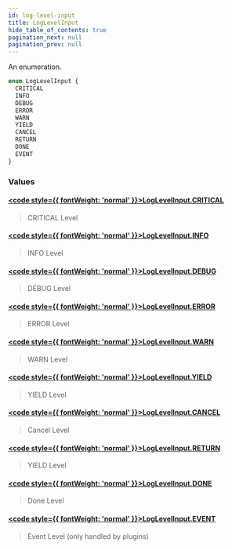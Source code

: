 ```yaml
---
id: log-level-input
title: LogLevelInput
hide_table_of_contents: true
pagination_next: null
pagination_prev: null
---
```








An enumeration.

```graphql
enum LogLevelInput {
  CRITICAL
  INFO
  DEBUG
  ERROR
  WARN
  YIELD
  CANCEL
  RETURN
  DONE
  EVENT
}
```


### Values

#### [<code style={{ fontWeight: 'normal' }}>LogLevelInput.<b>CRITICAL</b></code>](#) 
> CRITICAL Level
> 

#### [<code style={{ fontWeight: 'normal' }}>LogLevelInput.<b>INFO</b></code>](#) 
> INFO Level
> 

#### [<code style={{ fontWeight: 'normal' }}>LogLevelInput.<b>DEBUG</b></code>](#) 
> DEBUG Level
> 

#### [<code style={{ fontWeight: 'normal' }}>LogLevelInput.<b>ERROR</b></code>](#) 
> ERROR Level
> 

#### [<code style={{ fontWeight: 'normal' }}>LogLevelInput.<b>WARN</b></code>](#) 
> WARN Level
> 

#### [<code style={{ fontWeight: 'normal' }}>LogLevelInput.<b>YIELD</b></code>](#) 
> YIELD Level
> 

#### [<code style={{ fontWeight: 'normal' }}>LogLevelInput.<b>CANCEL</b></code>](#) 
> Cancel Level
> 

#### [<code style={{ fontWeight: 'normal' }}>LogLevelInput.<b>RETURN</b></code>](#) 
> YIELD Level
> 

#### [<code style={{ fontWeight: 'normal' }}>LogLevelInput.<b>DONE</b></code>](#) 
> Done Level
> 

#### [<code style={{ fontWeight: 'normal' }}>LogLevelInput.<b>EVENT</b></code>](#) 
> Event Level (only handled by plugins)
> 





